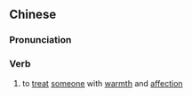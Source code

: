 {{also|亲厚}}
==Chinese==
{{zh-forms|s=亲厚}}

===Pronunciation===
{{zh-pron
|m=qīnhòu
|cat=v
}}

===Verb===
{{zh-verb}}

# {{lb|zh|literary}} to [[treat]] [[someone]] with [[warmth]] and [[affection]]